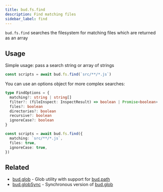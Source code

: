 ```yaml
---
title: bud.fs.find
description: Find matching files
sidebar_label: find
---
```


`bud.fs.find` searches the filesystem for matching files which are returned as an array

## Usage

Simple usage: pass a search string or array of strings

```typescript
const scripts = await bud.fs.find(`src/**/*.js`)
```

You can use an options object for more complex searches:

```typescript
type FindOptions = {
  matching?: string | string[]
  filter?: (fileInspect: InspectResult) => boolean | Promise<boolean>
  files?: boolean
  directories?: boolean
  recursive?: boolean
  ignoreCase?: boolean
}
```

```typescript
const scripts = await bud.fs.find({
  matching: `src/**/*.js`,
  files: true,
  ignoreCase: true,
})
```

## Related

- [bud.glob](../glob) - Glob utility with support for [bud.path](../path)
- [bud.globSync](../globSync) - Synchronous version of [bud.glob](../glob)
